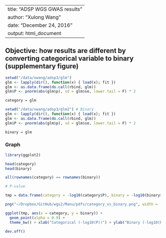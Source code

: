 --
title: "ADSP WGS GWAS results"
author: "Xulong Wang"
date: "December 24, 2016"
output: html_document
---

## Objective: how results are different by converting categorical variable to binary (supplementary figure)

```r

setwd("/data/xwang/adsp3/glm")
glm <- lapply(dir(), function(x) { load(x); fit })
glm <- as.data.frame(do.call(rbind, glm))
glm$P <- pnorm(abs(glm$p), sd = glm$se, lower.tail = F) * 2

category = glm

setwd("/data/xwang/adsp3/glm2") # Binary
glm <- lapply(dir(), function(x) { load(x); fit })
glm <- as.data.frame(do.call(rbind, glm))
glm$P <- pnorm(abs(glm$p), sd = glm$se, lower.tail = F) * 2

binary = glm

```

### Graph

```r

library(ggplot2)

head(category)
head(binary)

all(rownames(category) == rownames(binary))

# P-value

tmp = data.frame(category = -log10(category$P), binary = -log10(binary$P))

png("~/Dropbox/GitHub/wgs2/Manu/pdfs/category_vs_binary.png", width = .6e3, height = .5e3, res = 200)

ggplot(tmp, aes(x = category, y = binary)) + 
  geom_point(alpha = 0.9) + 
  theme_bw() + xlab("Categorical (-log10(P))") + ylab("Binary (-log10(P))")

dev.off()

```

